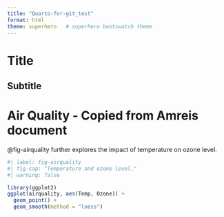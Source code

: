 ```yaml
---
title: "Quarto-for-git_test"
format: html
theme: superhero   # superhero bootswatch theme
---
```


# Title 

## Subtitle

# Air Quality - Copied from Amreis document

@fig-airquality further explores the impact of temperature on ozone level.

```r
#| label: fig-airquality
#| fig-cap: "Temperature and ozone level."
#| warning: false

library(ggplot2)
ggplot(airquality, aes(Temp, Ozone)) + 
  geom_point() + 
  geom_smooth(method = "loess")
```